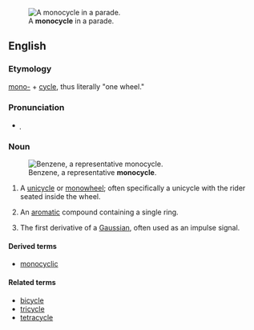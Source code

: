 [[Image:Monowheel.jpg|thumb|A '''monocycle''' in a parade.]]
==English==
===Etymology===

[[mono-]] + [[cycle]], thus literally "one wheel."

===Pronunciation===
*{{IPA|ˈmɑnəˌsaɪkl}}̩

===Noun===
{{en-noun}}
[[Image:Benzene-2D-flat.png|thumb|Benzene, a representative '''monocycle'''.]]
# A [[unicycle]] or [[monowheel]]; often specifically a unicycle with the rider seated inside the wheel.
# {{chemistry}} An [[aromatic]] compound containing a single ring.
# {{communications}} The first derivative of a [[Gaussian]], often used as an impulse signal.

====Derived terms====
*[[monocyclic]]

====Related terms====
*[[bicycle]]
*[[tricycle]]
*[[tetracycle]]